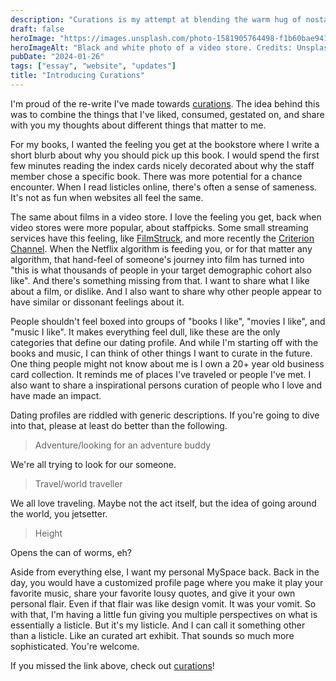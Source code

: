 ```yaml
---
description: "Curations is my attempt at blending the warm hug of nostalgia with a little nook tailor-made for my personal obsessions—steering clear of the 'oh-so-common listicle' abyss. Let's dive into the fun zone! 🚀✨"
draft: false
heroImage: "https://images.unsplash.com/photo-1581905764498-f1b60bae941a?q=80&w=2264&auto=format&fit=crop&ixlib=rb-4.0.3&ixid=M3wxMjA3fDB8MHxwaG90by1wYWdlfHx8fGVufDB8fHx8fA%3D%3D"
heroImageAlt: "Black and white photo of a video store. Credits: Unsplash, Sean Benesh"
pubDate: "2024-01-26"
tags: ["essay", "website", "updates"]
title: "Introducing Curations"
---
```


I'm proud of the re-write I've made towards [curations](/curation). The idea behind this was to combine the things that I've liked, consumed, gestated on, and share with you my thoughts about different things that matter to me.

For my books, I wanted the feeling you get at the bookstore where I write a short blurb about why you should pick up this book. I would spend the first few minutes reading the index cards nicely decorated about why the staff member chose a specific book. There was more potential for a chance encounter. When I read listicles online, there's often a sense of sameness. It's not as fun when websites all feel the same.

The same about films in a video store. I love the feeling you get, back when video stores were more popular, about staffpicks. Some small streaming services have this feeling, like [FilmStruck](https://en.wikipedia.org/wiki/FilmStruck), and more recently the [Criterion Channel](https://www.criterionchannel.com/). When the Netflix algorithm is feeding you, or for that matter any algorithm, that hand-feel of someone's journey into film has turned into "this is what thousands of people in your target demographic cohort also like". And there's something missing from that. I want to share what I like about a film, or dislike. And I also want to share why other people appear to have similar or dissonant feelings about it.

People shouldn't feel boxed into groups of "books I like", "movies I like", and "music I like". It makes everything feel dull, like these are the only categories that define our dating profile. And while I'm starting off with the books and music, I can think of other things I want to curate in the future. One thing people might not know about me is I own a 20+ year old business card collection. It reminds me of places I've traveled or people I've met. I also want to share a inspirational persons curation of people who I love and have made an impact.


<Aside type="note" title="Hot Take on Generic Dating Profile">
Dating profiles are riddled with generic descriptions. If you're going to dive into that, please at least do better than the following.

> Adventure/looking for an adventure buddy

We're all trying to look for our someone.

> Travel/world traveller

We all love traveling. Maybe not the act itself, but the idea of going around the world, you jetsetter.

> Height

Opens the can of worms, eh?
</Aside>

Aside from everything else, I want my personal MySpace back. Back in the day, you would have a customized profile page where you make it play your favorite music, share your favorite lousy quotes, and give it your own personal flair. Even if that flair was like design vomit. It was your vomit. So with that, I'm having a little fun giving you multiple perspectives on what is essentially a listicle. But it's my listicle. And I can call it something other than a listicle. Like an curated art exhibit. That sounds so much more sophisticated. You're welcome.

If you missed the link above, check out [curations](/curation)!